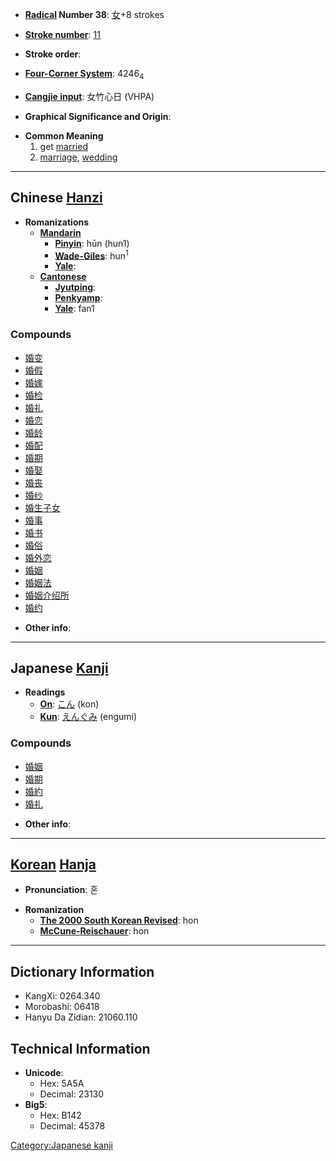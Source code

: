 * '''[[Wiktionary:Chinese radical index| Radical]] Number 38''': [[Wiktionary:Chinese radical index 女|女]]+8 strokes

* '''[[Wiktionary:Chinese total strokes index|Stroke number]]''': [[Wiktionary:Chinese total strokes index 11|11]]

* '''Stroke order''': 

* '''[[Wiktionary:Chinese four corner index|Four-Corner System]]''': 4246<sub>4</sub>

* '''[[Wiktionary:Chinese Cangjie index|Cangjie input]]''': 女竹心日 (VHPA)

* '''Graphical Significance and Origin''': 

* '''Common Meaning'''
*#get [[marry|married]]
*# [[marriage]], [[wedding]]


----

== Chinese [[Hanzi]] ==

* '''Romanizations'''
** '''[[Mandarin]]'''
*** '''[[Pinyin]]''': hūn (hun1)
*** '''[[Wade-Giles]]''': hun<sup>1</sup>
*** '''[[Yale]]''': 
** '''[[Cantonese]]'''
*** '''[[Jyutping]]''':
*** '''[[Penkyamp]]''': 
*** '''[[Yale]]''': fan1

===Compounds===
*[[婚变]]
*[[婚假]]
*[[婚嫁]]
*[[婚检]]
*[[婚礼]]
*[[婚恋]]
*[[婚龄]]
*[[婚配]]
*[[婚期]]
*[[婚娶]]
*[[婚丧]]
*[[婚纱]]
*[[婚生子女]]
*[[婚事]]
*[[婚书]]
*[[婚俗]]
*[[婚外恋]]
*[[婚姻]]
*[[婚姻法]]
*[[婚姻介绍所]]
*[[婚约]]

* '''Other info''': 

----

== Japanese [[Kanji]] ==

* '''Readings'''
** '''[[On]]''': [[こん]] (kon)
** '''[[Kun]]''': [[えんぐみ]] (engumi)

===Compounds===
*[[婚姻]]
*[[婚期]]
*[[婚約]]
*[[婚礼]]

* '''Other info''':  

----

== [[Korean]] [[Hanja]] ==

* '''Pronunciation''': 혼

* '''Romanization'''
** '''[[The 2000 South Korean Revised Romanization|The 2000 South Korean Revised]]''': hon
** '''[[McCune-Reischauer]]''': hon

----

== Dictionary Information ==

* KangXi: 0264.340
* Morobashi: 06418
* Hanyu Da Zidian: 21060.110

== Technical Information ==

* '''Unicode''':
** Hex: 5A5A
** Decimal: 23130
* '''Big5''':
** Hex: B142
** Decimal: 45378

[[Category:Japanese kanji]]